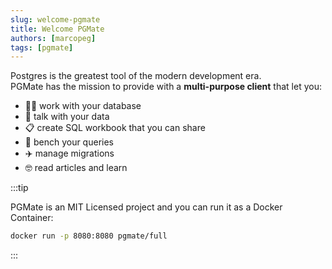 ```yaml
---
slug: welcome-pgmate
title: Welcome PGMate
authors: [marcopeg]
tags: [pgmate]
---
```


Postgres is the greatest tool of the modern development era.  
PGMate has the mission to provide with a **multi-purpose client** that let you:

- 🏋️‍♂️ work with your database
- 🤖 talk with your data
- 📋 create SQL workbook that you can share
- 🧪 bench your queries
- ✈️ manage migrations
- 🤓 read articles and learn


<!-- truncate -->

:::tip

PGMate is an MIT Licensed project and you can run it as a Docker Container:

```bash
docker run -p 8080:8080 pgmate/full
```

:::


